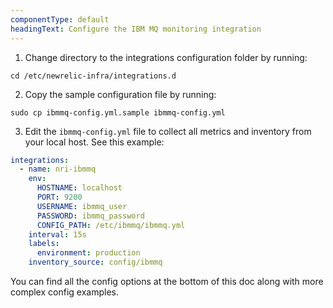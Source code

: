 ```yaml
---
componentType: default
headingText: Configure the IBM MQ monitoring integration
---
```


1. Change directory to the integrations configuration folder by running:

  ```shell
  cd /etc/newrelic-infra/integrations.d
  ```

2. Copy the sample configuration file by running:

  ```shell
  sudo cp ibmmq-config.yml.sample ibmmq-config.yml
  ```

3. Edit the `ibmmq-config.yml` file to collect all metrics and inventory from your local host. See this example:

  ```yml
  integrations:
    - name: nri-ibmmq
      env:
        HOSTNAME: localhost
        PORT: 9200
        USERNAME: ibmmq_user
        PASSWORD: ibmmq_password
        CONFIG_PATH: /etc/ibmmq/ibmmq.yml
      interval: 15s
      labels:
        environment: production
      inventory_source: config/ibmmq
  ```

You can find all the config options at the bottom of this doc along with more complex config examples.
